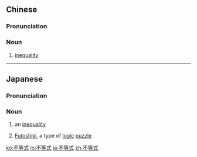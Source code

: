 ==Chinese==
{{zh-forms|type=21}}
{{wikipedia|lang=zh}}

===Pronunciation===
{{zh-pron
|m=不děngshì
|c=bat1 dang2 sik1
|cat=n
}}

===Noun===
{{zh-noun}}

# {{lb|zh|math}} [[inequality]]

----

==Japanese==
{{wikipedia|lang=ja}}
{{ja-kanjitab|ふ|とう|しき|yomi=o}}

===Pronunciation===
{{ja-pron|acc=2|y=go|dev=1,4|ふとうしき}}

===Noun===
{{ja-noun|ふとうしき}}

# {{lb|ja|math|sort=ふとうしき}} an [[inequality]]
# [[Futoshiki]], a type of [[logic]] [[puzzle]]

[[ko:不等式]]
[[lo:不等式]]
[[ja:不等式]]
[[zh:不等式]]